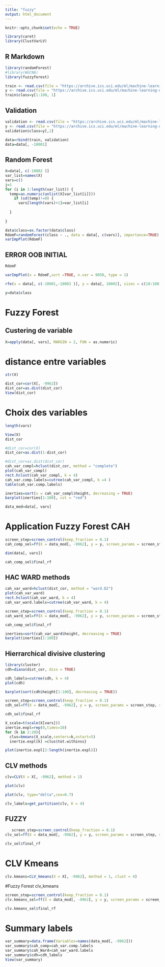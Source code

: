 ---
title: "fuzzy"
output: html_document
---

```{r setup, include=FALSE}
knitr::opts_chunk$set(echo = TRUE)
```

```{r}
library(caret)
library(ClustVarLV)
```

## R Markdown
```{r}
library(randomForest)
#library(WGCNA)
library(fuzzyforest)
```
```{r}
train <- read.csv(file = "https://archive.ics.uci.edu/ml/machine-learning-databases/arcene/ARCENE/arcene_train.data", header = F, sep = " ", strip.white = T, blank.lines.skip = T, stringsAsFactors = F)
y <- read.csv(file = "https://archive.ics.uci.edu/ml/machine-learning-databases/arcene/ARCENE/arcene_train.labels", header = F, sep = " ", strip.white = T, blank.lines.skip = T, stringsAsFactors = F, col.names = "class")
train$class=y[1:100, 1]
```

## Validation

```{r}
validation <- read.csv(file = "https://archive.ics.uci.edu/ml/machine-learning-databases/arcene/ARCENE/arcene_valid.data", header = F, sep = " ", strip.white = T, blank.lines.skip = T, stringsAsFactors = F)
y <- read.csv(file = "https://archive.ics.uci.edu/ml/machine-learning-databases/arcene/arcene_valid.labels", header = F, sep = " ", strip.white = T, blank.lines.skip = T, stringsAsFactors = F, col.names = "class")
validation$class=y[,1]

data=rbind(train, validation)
data=data[, -10001]
```

## Random Forest

```{r}
X=data[, c(-10002 )]
var_list=names(X)
vars=c()
j=1
for (i in 1:length(var_list)) {
  temp=as.numeric(unlist(X[var_list[i]]))
    if (sd(temp)!=0) {
      vars[length(vars)+1]=var_list[i]
    
  }
  
}
```

```{r}
data$class=as.factor(data$class)
RdomF=randomForest(class ~ ., data = data[, c(vars)], importance=TRUE)
varImpPlot(RdomF)

```

## ERROR OOB INITIAL
```{r}
RdomF
```




```{r}
varImpPlot(x = RdomF,sort =TRUE, n.var = 9050, type = 1)
```

```{r}
rfe(x = data[, c(-10001,-10002 )], y = data[, 10002], sizes = c(10:100), rfeControl = rfeControl(functions =rfFuncs))
```
```{r}
y=data$class

```

# Fuzzy Forest

## Custering de variable

```{r}
X=apply(data[, vars], MARGIN = 2, FUN = as.numeric)
```

# distance entre variables

```{r}
str(X)
```


```{r}
dist_cor=cor(X[, -9962])
dist_cor=as.dist(dist_cor)
View(dist_cor)
```

# Choix des variables


```{r}
length(vars)
```
```{r}
View(X)
dist_cor
```


```{r}
#dist_cor=cor(X)
dist_cor=as.dist(1-dist_cor)
```


```{r}
#dist_cor=as.dist(dist_cor)
cah_var_compl=hclust(dist_cor, method = "complete")
plot(cah_var_compl)
rect.hclust(cah_var_compl, k = 4)
cah_var.comp.labels=cutree(cah_var_compl, k =4 )
table(cah_var.comp.labels)
```
```{r}
inerties=sort(x = cah_var_compl$height, decreasing = TRUE)
barplot(inerties[1:100], col = "red")
```

```{r}
data_mod=data[, vars]
```


# Application Fuzzy Forest CAH

```{r}
screen_step=screen_control(keep_fraction = 0.1)
cah_comp_sel=ff(X = data_mod[, -9962], y = y, screen_params = screen_step, select_params = select_control(number_selected = 10), module_membership = cah_var.comp.labels)
```


```{r}
dim(data[, vars])
```







```{r}
cah_comp_sel$final_rf
```
## HAC WARD methods

```{r}
cah_var_ward=hclust(dist_cor, method = "ward.D2")
plot(cah_var_ward)
rect.hclust(cah_var_ward, k = 4)
cah_var_ward.labels=cutree(cah_var_ward, k = 4)
```

```{r}
screen_step=screen_control(keep_fraction = 0.1)
cah_ward_sel=ff(X = data_mod[, -9962], y = y, screen_params = screen_step, select_params = select_control(number_selected = 10), module_membership = cah_var_ward.labels)
```

```{r}
cah_comp_sel$final_rf
```


```{r}
inerties=sort(cah_var_ward$height, decreasing = TRUE)
barplot(inerties[1:100])
```


## Hierrarchical divisive clustering

```{r}
library(cluster)
cdh=diana(dist_cor, diss = TRUE)
```

```{r}
cdh_labels=cutree(cdh, k = 4)
plot(cdh)
```

```{r}
barplot(sort(cdh$height[1:100], decreasing = TRUE))
```


```{r}
screen_step=screen_control(keep_fraction = 0.1)
cdh_sel=ff(X = data_mod[, -9962], y = y, screen_params = screen_step, select_params = select_control(number_selected = 10), module_membership = cdh_labels)
```


```{r}
cdh_sel$final_rf
```


```{r}
X_scale=t(scale(X[vars]))
inertie.expl=rep(0,times=10)
for (k in 2:20){
  clus=kmeans(X_scale,centers=k,nstart=5)  
  inertie.expl[k] =clus$tot.withinss}

```

```{r}
plot(inertie.expl[2:length(inertie.expl)])
```
## CLV methods


```{r}
clv=CLV(X = X[, -9962], method = 1)
```

```{r}
plot(clv)
```

```{r}
plot(clv, type="delta",cex=0.7)
```

```{r}
clv_labels=get_partition(clv, K = 4)
```

## FUZZY 

```{r}
   screen_step=screen_control(keep_fraction = 0.1)
clv_sel=ff(X = data_mod[, -9962], y = y, screen_params = screen_step, select_params = select_control(number_selected = 10), module_membership = clv_labels)
```


```{r}
clv_sel$final_rf
```

# CLV Kmeans 

```{r}
clv.kmeans=CLV_kmeans(X = X[, -9962], method = 1, clust = 4)
```

#Fuzzy Forest clv_kmeans

```{r}
screen_step=screen_control(keep_fraction = 0.1)
clv.kmeans_sel=ff(X = data_mod[, -9962], y = y, screen_params = screen_step, select_params = select_control(number_selected = 10), module_membership = clv.kmeans$clusters[2, ])
```

```{r}
clv.kmeans_sel$final_rf
```
# Summary labels



```{r}
var_summary=data.frame(Variables=names(data_mod[, -9962]))
var_summary$cah_comp=cah_var.comp.labels
var_summary$cah_Ward=cah_var_ward.labels
var_summary$cdh=cdh_labels
View(var_summary)

```

